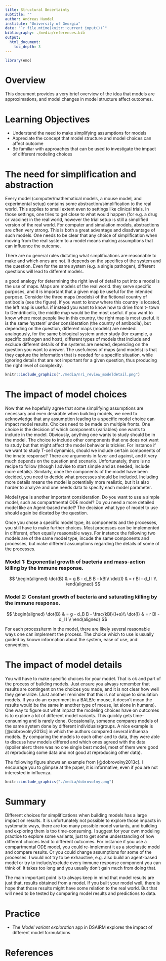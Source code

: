 ```yaml
---
title: Structural Uncertainty
subtitle: ""
author: Andreas Handel
institute: "University of Georgia"
date: "`r file.mtime(knitr::current_input())`"
bibliography: ./media/references.bib
output: 
  html_document:
    toc_depth: 3
---
```


```r
library(emo)
```


# Overview
This document provides a very brief overview of the idea that models are approximations, and model changes in model structure affect outcomes.

# Learning Objectives
* Understand the need to make simplifying assumptions for models
* Appreciate the concept that model structure and model choices can affect outcome
* Be familiar with approaches that can be used to investigate the impact of different modeling choices


# The need for simplification and abstraction

Every model (computer/mathematical models, a mouse model, and experimental setup) contains some abstraction/simplification to the real world. This applies to small extent even to settings like clinical trials. In those settings, one tries to get close to what would happen (for e.g. a drug or vaccine) in the real world, however the trial setup is still a simplified version of the real world. For computer and simulation models, abstractions are often very strong. This is both a great advantage and disadvantage of such models. One needs to be clear that any choice of simplification when moving from the real system to a model means making assumptions that can influence the outcome.

There are no general rules dictating what simplifications are reasonable to make and which ones are not. It depends on the specifics of the system and the question. Even for the same system (e.g. a single pathogen), different questions will lead to different models.

a good analogy for determining the right level of detail to put into a model is the use of maps. Maps are models of the real world. they serve specific purposes, and it is important that a given map be useful for the intended purpose. Consider the three maps (models) of the fictional country of antibodia (see the figure). If you want to know where this country is located, the left map is useful. if instead you want to know how to drive from t- town to Dendriticella, the middle map would be the most useful. if you want to know where most people live in this country, the right map is most useful. it is the same ‘system’ under consideration (the country of antibodia), but depending on the question, different maps (models) are needed. analogously, for the same biological system under study (for example, a specific pathogen and host), different types of models that include and exclude different details of the systems are needed, depending on the question you want to answer. The usefulness of maps (and models) is that they capture the information that is needed for a specific situation, while ignoring details that are not important for a given question, thus producing the right level of complexity.


```r
knitr::include_graphics("./media/nri_review_modeldetail.png")
```

# The impact of model choices

Now that we hopefully agree that some simplifying assumptions are necessary and even desirable when building models, we need to acknowledge that any assumption leading to a specific model choice can impact model results. Choices need to be made on multiple fronts. One choice is the decision of which components (variables) one wants to include in the model. Obviously, anything one wants to study should be in the model. The choice to include other components that one does not want to study but that might affect the model behavior is trickier. For instance if we want to study T-cell dynamics, should we include certain components of the innate response? There are arguments in favor and against, and it very much depends on the question and scenario. Unfortunately, there is no recipe to follow (though I advise to start simple and as needed, include more details). Similarly, once the components of the model have been decided, you need to decide what processes should be included. Including more details means the model is potentially more realistic, but it is also harder to analyze and one needs data to specify each model parameter.

Model type is another important consideration. Do you want to use a simple model, such as compartmental ODE model? Do you need a more detailed model like an Agent-based model? The decision what type of model to use should again be dicated by the question.

Once you chose a specific model type, its components and the processes, you still have to make further choices. Most processes can be implemented in different, often equally reasonable ways. 
For instance the following two models are of the same model type, incude the same components and processes, but make different assumptions regarding the details of some of the processes.


### Model 1: Exponential growth of bacteria and mass-action killing by the immune response.

$$
\begin{aligned}
\dot{B} & = g B - d_B B - kBI\\
\dot{I} & = r BI - d_I I \\
\end{aligned}
$$


### Model 2: Constant growth of bacteria and saturating killing by the immune response.

$$
\begin{aligned}
\dot{B} & = g  - d_B B - \frac{kBI}{I+s}\\
\dot{I} & = r BI - d_I I \\
\end{aligned}
$$


For each process/term in the model, there are likely several reasonable ways one can implement the process. The choice which to use is usually guided by known information about the system, ease of use, and convention. 



# The impact of model details

You will have to make specific choices for your model. That is ok and part of the process of building models. Just ensure you always remember that results are contingent on the choices you made, and it is not clear how well they generalize. (Just another reminder that this is not unique to simulation models. If you do an experiment in a BALB/c mouse, it doesn't mean the results would be the same in another type of mouse, let alone in humans). One way to figure out what impact the modeling choices have on outcomes is to explore a lot of different model variants. This quickly gets time-consuming and is rarely done. Occasionally, someone compares models of the same system done by different individuals/groups. A nice example is [@dobrovolny2013c] in which the authors compared several influenza models. By comparing the models to each other and to data, they were able to discuss how models differed and which ones agreed with the data (spoiler alert: there was no one single best model, most of them were good at reproducing some data and not good at reproducing other data).

The following figure shows an example from [@dobrovolny2013c]. I encourage you to glimpse at the paper, it is informative, even if you are not interested in influenza.

```r
knitr::include_graphics("./media/dobrovolny.png")
```


# Summary

Different choices for simplifications when building models has a large impact on results. It is unfortunately not possible to explore those impacts in systematic ways, there are too many possible model variants, and building and exploring them is too time-consuming. I suggest for your own modeling practice to explore some variants, just to get some understanding of how different choices lead to different outcomes. For instance if you use a compartmental ODE model, you could re-implement it as a stochastic model and compare results. Or you could change assumptions for some of the processes. I would not try to be exhaustive, e.g. also build an agent-based model or try to include/exclude every immune response component you can think of. It takes too long and you usually don't gain much from doing that.

The main important point is to always keep in mind that model results are just that, results obtained from a model. If you built your model well, there is hope that those results might have some relation to the real world. But that will need to be tested by comparing model results and predictions to data. 


# Practice

* The _Model variant exploration_ app in DSAIRM explores the impact of different model formulations.


# References


